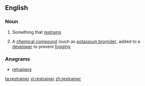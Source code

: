 ==English==

===Noun===
{{en-noun}}

# Something that [[restrain]]s
#{{photography}} A [[chemical compound]] (such as [[potassium bromide]]), added to a [[developer]] to prevent [[fogging]]

===Anagrams===
* [[retrainers#English|retrainers]]

[[ta:restrainer]]
[[vi:restrainer]]
[[zh:restrainer]]